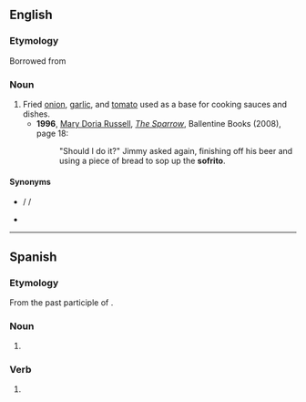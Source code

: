 {{also|soffritto|soffrito|sofritto|sofrito}}

==English==
{{wikipedia}}

===Etymology===
Borrowed from {{bor|en|es|sofrito}}

===Noun===
{{en-noun|-}}

# Fried [[onion]], [[garlic]], and [[tomato]] used as a base for cooking sauces and dishes.
#* '''1996''', [[w:Mary Doria Russell|Mary Doria Russell]], ''[[w:The Sparrow (novel)|The Sparrow]]'', Ballentine Books (2008), page 18:
#*: "Should I do it?" Jimmy asked again, finishing off his beer and using a piece of bread to sop up the '''sofrito'''.

====Synonyms====
* {{l|en|soffritto}} / {{l|en|soffrito}} / {{l|en|sofritto}}
* {{l|en|mirepoix}}

----

==Spanish==

===Etymology===
From the past participle of {{m|es|sofreír}}.

===Noun===
{{es-noun|m}}

# {{lb|es|cuisine}} {{l|en|sofrito}}

===Verb===
{{es-past participle|sofrit}}

# {{es-verb form of|mood=participle|tense=past|ending=ar|sofreír}}